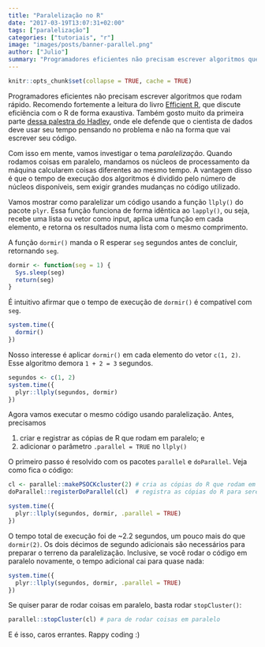 ```yaml
---
title: "Paralelização no R"
date: "2017-03-19T13:07:31+02:00"
tags: ["paralelização"]
categories: ["tutoriais", "r"]
image: "images/posts/banner-parallel.png"
author: ["Julio"]
summary: "Programadores eficientes não precisam escrever algoritmos que rodam rápido. Recomendo fortemente a leitura do livro Efficient R, que discute eficiência com o R de forma exaustiva. Também gosto muito da primeira parte dessa palestra do Hadley, onde ele defende que o cientista de dados deve usar seu tempo pensando no problema e não na forma que vai escrever seu código..."
---
```


```r
knitr::opts_chunk$set(collapse = TRUE, cache = TRUE)
```

Programadores eficientes não precisam escrever algoritmos que rodam rápido. Recomendo fortemente a leitura do livro [Efficient R](https://csgillespie.github.io/efficientR/), que discute eficiência com o R de forma exaustiva. Também gosto muito da primeira parte [dessa palestra do Hadley](https://www.youtube.com/watch?v=wki0BqlztCo), onde ele defende que o cientista de dados deve usar seu tempo pensando no problema e não na forma que vai escrever seu código.

Com isso em mente, vamos investigar o tema *paralelização*. Quando rodamos coisas em paralelo, mandamos os núcleos de processamento da máquina calcularem coisas diferentes ao mesmo tempo. A vantagem disso é que o tempo de execução dos algoritmos é dividido pelo número de núcleos disponíveis, sem exigir grandes mudanças no código utilizado.

Vamos mostrar como paralelizar um código usando a função `llply()` do pacote `plyr`. Essa função funciona de forma idêntica ao `lapply()`, ou seja, recebe uma lista ou vetor como input, aplica uma função em cada elemento, e retorna os resultados numa lista com o mesmo comprimento.

A função `dormir()` manda o R esperar `seg` segundos antes de concluir, retornando `seg`.

```r
dormir <- function(seg = 1) {
  Sys.sleep(seg)
  return(seg)
}
```

É intuitivo afirmar que o tempo de execução de `dormir()` é compatível com `seg`.

```r
system.time({
  dormir()
})
```

Nosso interesse é aplicar `dormir()` em cada elemento do vetor `c(1, 2)`. Esse algoritmo demora `1 + 2 = 3` segundos.

```r
segundos <- c(1, 2)
system.time({
  plyr::llply(segundos, dormir)
})
```

Agora vamos executar o mesmo código usando paralelização. Antes, precisamos

1. criar e registrar as cópias de R que rodam em paralelo; e
2. adicionar o parâmetro `.parallel = TRUE` no `llply()`

O primeiro passo é resolvido com os pacotes `parallel` e `doParallel`. Veja como fica o código:

```r
cl <- parallel::makePSOCKcluster(2) # cria as cópias do R que rodam em paralelo
doParallel::registerDoParallel(cl)  # registra as cópias do R para serem usadas no plyr

system.time({
  plyr::llply(segundos, dormir, .parallel = TRUE)
})
```

O tempo total de execução foi de ~2.2 segundos, um pouco mais do que `dormir(2)`. Os dois décimos de segundo adicionais são necessários para preparar o terreno da paralelização. Inclusive, se você rodar o código em paralelo novamente, o tempo adicional cai para quase nada:

```r
system.time({
  plyr::llply(segundos, dormir, .parallel = TRUE)
})
```

Se quiser parar de rodar coisas em paralelo, basta rodar `stopCluster()`:

```r
parallel::stopCluster(cl) # para de rodar coisas em paralelo
```

E é isso, caros errantes. Rappy coding :)
